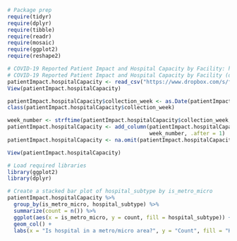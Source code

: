 ```r
# Package prep
require(tidyr)
require(dplyr)
require(tibble)
require(readr)
require(mosaic)
require(ggplot2)
require(reshape2)

# COVID-19 Reported Patient Impact and Hospital Capacity by Facility: https://healthdata.gov/Hospital/COVID-19-Reported-Patient-Impact-and-Hospital-Capa/anag-cw7u
# COVID-19 Reported Patient Impact and Hospital Capacity by Facility (data source): https://healthdata.gov/stories/s/nhgk-5gpv
patientImpact.hospitalCapacity <- read_csv("https://www.dropbox.com/s/fgb0ga3o84bfajp/covid-19_reported_patient_impact_and_hospital_capacity_by_facility.csv?dl=1")
View(patientImpact.hospitalCapacity)

patientImpact.hospitalCapacity$collection_week <- as.Date(patientImpact.hospitalCapacity$collection_week)
class(patientImpact.hospitalCapacity$collection_week)

week_number <- strftime(patientImpact.hospitalCapacity$collection_week, format = "%V")
patientImpact.hospitalCapacity <- add_column(patientImpact.hospitalCapacity, 
                                             week_number, .after = 1)
patientImpact.hospitalCapacity <- na.omit(patientImpact.hospitalCapacity)

View(patientImpact.hospitalCapacity)
```

```r
# Load required libraries
library(ggplot2)
library(dplyr)

# Create a stacked bar plot of hospital_subtype by is_metro_micro
patientImpact.hospitalCapacity %>% 
  group_by(is_metro_micro, hospital_subtype) %>%
  summarize(count = n()) %>%
  ggplot(aes(x = is_metro_micro, y = count, fill = hospital_subtype)) +
  geom_col() +
  labs(x = "Is hospital in a metro/micro area?", y = "Count", fill = "Hospital Subtype")

```


